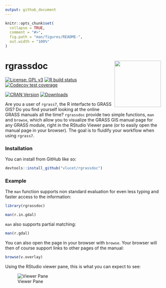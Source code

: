 ```yaml
---
output: github_document
---
```


<!-- README.md is generated from README.Rmd. Please edit that file -->

```r
knitr::opts_chunk$set(
  collapse = TRUE,
  comment = "#>",
  fig.path = "man/figures/README-",
  out.width = "100%"
)
```

# rgrassdoc <img src="man/figures/logo.png" align="right" width=150/>

<!-- badges: start -->
[![License: GPL v3](https://img.shields.io/badge/License-GPL%20v3-blue.svg)](http://www.gnu.org/licenses/gpl-3.0)
[![R build status](https://github.com/VLucet/rgrassdoc/workflows/R-CMD-check/badge.svg)](https://github.com/VLucet/rgrassdoc/actions)
[![Codecov test coverage](https://codecov.io/gh/VLucet/rgrassdoc/branch/master/graph/badge.svg)](https://codecov.io/gh/VLucet/rgrassdoc?branch=master)

[![CRAN Version](https://img.shields.io/cran/v/rgrassdoc?label=CRAN)](https://CRAN.R-project.org/package=rgrassdoc)
[![Downloads](https://cranlogs.r-pkg.org/badges/rgrassdoc?color=blue)](https://CRAN.R-project.org/package=rgrassdoc/)
<!-- badges: end -->

Are you a user of `rgrass7`, the R interfacte to GRASS GIS? Do you find yourself looking at the online GRASS manuals all the time? `rgrassdoc` provide two simple functions, `man` and `browse`, which allow you to visualize the GRASS GIS manual page for any GRASS module, right in the RStudio Viewer pane (or to easily open the manual page in your browser). The goal is to fluidify your workflow when using `rgrass7`. 

### Installation

You can install from GitHub like so:

``` r
devtools::install_github("vlucet/rgrassdoc")
```

### Example

The `man` function supports non standard evaluation for even less typing and faster access to the information:

```r
library(rgrassdoc)

man(r.in.gdal)
```

`man` also supports partial matching:
```r
man(r.gdal)
```
You can also open the page in your browser with `browse`. Your browser will then of course support links to other pages of the manual:

```r
browse(v.overlay)
```

Using the RStudio viewer pane, this is what you can expect to see:

![Viewer Pane](man/figures/README-screenshot.png)
